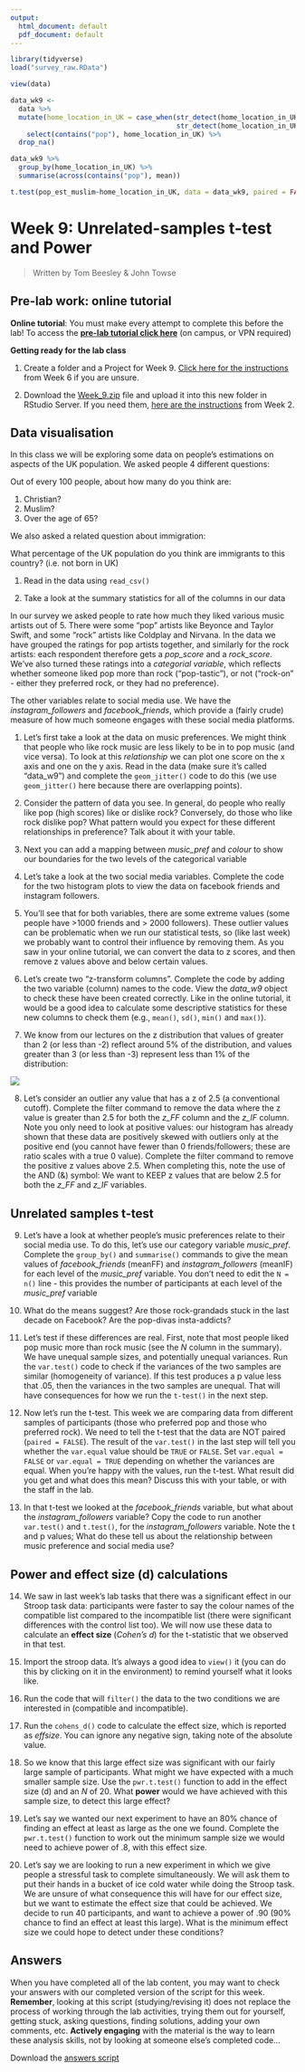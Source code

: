 ```yaml
---
output:
  html_document: default
  pdf_document: default
---
```



```r
library(tidyverse)
load("survey_raw.RData")

view(data)

data_wk9 <- 
  data %>% 
  mutate(home_location_in_UK = case_when(str_detect(home_location_in_UK, "North") ~ "North",
                                         str_detect(home_location_in_UK, "South") ~ "South")) %>% 
    select(contains("pop"), home_location_in_UK) %>% 
  drop_na()

data_wk9 %>% 
  group_by(home_location_in_UK) %>% 
  summarise(across(contains("pop"), mean))

t.test(pop_est_muslim~home_location_in_UK, data = data_wk9, paired = FALSE)


```

# Week 9: Unrelated-samples t-test and Power

> Written by Tom Beesley & John Towse

## Pre-lab work: online tutorial

**Online tutorial**: You must make every attempt to complete this before the lab! To access the [**pre-lab tutorial click here**](https://ma-rconnect.lancs.ac.uk/Week_9_LabPrep){target="_blank"} (on campus, or VPN required)

**Getting ready for the lab class** 

1. Create a folder and a Project for Week 9. [Click here for the instructions](#creating_project) from Week 6 if you are unsure.

2. Download the [Week_9.zip](files/Week_9/Week_9.zip) file and upload it into this new folder in RStudio Server. If you need them, [here are the instructions](#uploading_zip) from Week 2.

## Data visualisation 

In this class we will be exploring some data on people's estimations on aspects of the UK population. We asked people 4 different questions:

Out of every 100 people, about how many do you think are:

1. Christian?
2. Muslim?
3. Over the age of 65?

We also asked a related question about immigration:

What percentage of the UK population do you think are immigrants to this country? (i.e. not born in UK)

1. Read in the data using `read_csv()`

2. Take a look at the summary statistics for all of the columns in our data

In our survey we asked people to rate how much they liked various music artists out of 5. There were some "pop" artists like Beyonce and Taylor Swift, and some "rock" artists like Coldplay and Nirvana. In the data we have grouped the ratings for pop artists together, and similarly for the rock artists: each respondent therefore gets a *pop_score* and a *rock_score*. We've also turned these ratings into a *categorial variable*, which reflects whether someone liked pop more than rock ("pop-tastic"), or not ("rock-on" - either they preferred rock, or they had no preference).

The other variables relate to social media use. We have the *instagram_followers*  and *facebook_friends*, which provide a (fairly crude) measure of how much someone engages with these social media platforms. 

1. Let's first take a look at the data on music preferences. We might think that people who like rock music are less likely to be in to pop music (and vice versa). To look at this *relationship* we can plot one score on the x axis and one on the y axis. Read in the data (make sure it's called "data_w9") and complete the `geom_jitter()` code to do this (we use `geom_jitter()` here because there are overlapping points). 

2. Consider the pattern of data you see. In general, do people who really like pop (high scores) like or dislike rock? Conversely, do those who like rock dislike pop? What pattern would you expect for these different relationships in preference? Talk about it with your table.

3. Next you can add a mapping between *music_pref* and *colour* to show our boundaries for the two levels of the categorical variable

4. Let's take a look at the two social media variables. Complete the code for the two histogram plots to view the data on facebook friends and instagram followers.

5. You'll see that for both variables, there are some extreme values (some people have >1000 friends and > 2000 followers). These outlier values can be problematic when we run our statistical tests, so (like last week) we probably want to control their influence by removing them. As you saw in your online tutorial, we can convert the data to z scores, and then remove z values above and below certain values.

6. Let's create two "z-transform columns". Complete the code by adding the two variable (column) names to the code. View the *data_w9* object to check these have been created correctly. Like in the online tutorial, it would be a good idea to calculate some descriptive statistics for these new columns to check them (e.g., `mean()`, `sd()`, `min()` and `max()`).

7. We know from our lectures on the z distribution that values of greater than 2 (or less than -2) reflect around 5% of the distribution, and values greater than 3 (or less than -3) represent less than 1% of the distribution:

![](files/Week_9/z_score_figure.png)

8. Let's consider an outlier any value that has a z of 2.5 (a conventional cutoff). Complete the filter command to remove the data where the z value is greater than 2.5 for both the *z_FF* column and the *z_IF* column. Note you only need to look at positive values: our histogram has already shown that these data are positively skewed with outliers only at the positive end (you cannot have fewer than 0 friends/followers; these are ratio scales with a true 0 value). Complete the filter command to remove the positive z values above 2.5. When completing this, note the use of the AND (&) symbol: We want to KEEP z values that are below 2.5 for both the *z_FF* and *z_IF* variables. 

## Unrelated samples t-test

9.  Let's have a look at whether people's music preferences relate to their social media use. To do this, let's use our category variable *music_pref*. Complete the `group_by()` and `summarise()` commands to give the mean values of *facebook_friends* (meanFF) and *instagram_followers* (meanIF) for each level of the *music_pref* variable.  You don't need to edit the `N = n()` line - this provides the number of participants at each level of the *music_pref* variable

10. What do the means suggest? Are those rock-grandads stuck in the last decade on Facebook? Are the pop-divas insta-addicts? 

11. Let's test if these differences are real. First, note that most people liked pop music more than rock music (see the *N* column in the summary). We have unequal sample sizes, and potentially unequal variances. Run the `var.test()` code to check if the variances of the two samples are similar (homogeneity of variance). If this test produces a p value less that .05, then the variances in the two samples are unequal. That will have consequences for how we run the `t-test()` in the next step. 

12. Now let's run the t-test. This week we are comparing data from different samples of participants (those who preferred pop and those who preferred rock). We need to tell the t-test that the data are NOT paired (`paired = FALSE`). The result of the `var.test()` in the last step will tell you whether the `var.equal` value should be `TRUE` or `FALSE`.  Set `var.equal = FALSE` or `var.equal = TRUE` depending on whether the variances are equal. When you're happy with the values, run the t-test. What result did you get and what does this mean? Discuss this with your table, or with the staff in the lab.

13. In that t-test we looked at the *facebook_friends* variable, but what about the *instagram_followers* variable? Copy the code to run another `var.test()` and `t.test()`, for the *instagram_followers* variable. Note the t and p values; What do these tell us about the relationship between music preference and social media use?

## Power and effect size (d) calculations

14. We saw in last week's lab tasks that there was a significant effect in our Stroop task data: participants were faster to say the colour names of the compatible list compared to the incompatible list (there were significant differences with the control list too). We will now use these data to calculate an **effect size** (*Cohen's d*) for the t-statistic that we observed in that test. 

15. Import the stroop data. It's always a good idea to `view()` it (you can do this by clicking on it in the environment) to remind yourself what it looks like. 

16. Run the code that will `filter()` the data to the two conditions we are interested in (compatible and incompatible).

17. Run the `cohens_d()` code to calculate the effect size, which is reported as *effsize*. You can ignore any negative sign, taking note of the absolute value. 

18. So we know that this large effect size was significant with our fairly large sample of participants. What might we have expected with a much smaller sample size. Use the `pwr.t.test()` function to add in the effect size (d) and an *N* of 20. What **power** would we have achieved with this sample size, to detect this large effect?

19. Let's say we wanted our next experiment to have an 80% chance of finding an effect at least as large as the one we found. Complete the `pwr.t.test()` function to work out the minimum sample size we would need to achieve power of .8, with this effect size.

20. Let's say we are looking to run a new experiment in which we give people a stressful task to complete simultaneously. We will ask them to put their hands in a bucket of ice cold water while doing the Stroop task. We are unsure of what consequence this will have for our effect size, but we want to estimate the effect size that could be achieved. We decide to run 40 participants, and want to achieve a power of .90 (90% chance to find an effect at least this large). What is the minimum effect size we could hope to detect under these conditions?

## Answers

When you have completed all of the lab content, you may want to check your answers with our completed version of the script for this week. **Remember**, looking at this script (studying/revising it) does not replace the process of working through the lab activities, trying them out for yourself, getting stuck, asking questions, finding solutions, adding your own comments, etc. **Actively engaging** with the material is the way to learn these analysis skills, not by looking at someone else's completed code...

Download the [answers script](files/Week_9/Week_9_script_answers.R) 










